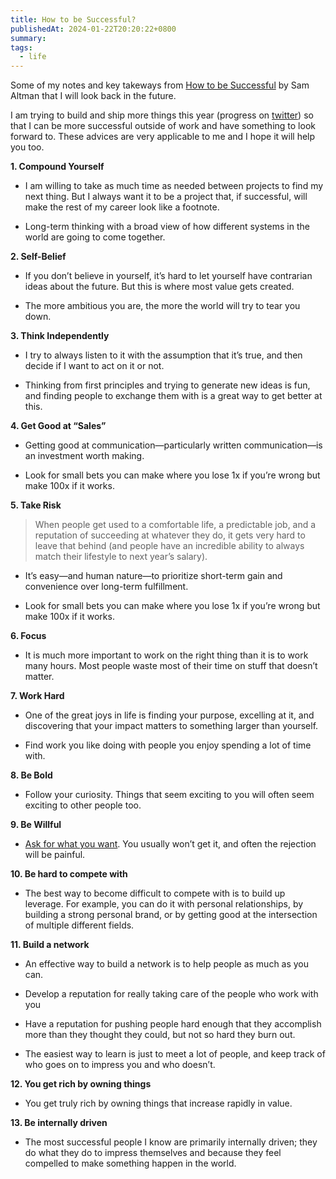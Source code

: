 ```yaml
---
title: How to be Successful?
publishedAt: 2024-01-22T20:20:22+0800
summary:
tags:
  - life
---
```


Some of my notes and key takeways from [How to be Successful](https://blog.samaltman.com/how-to-be-successful) by Sam Altman that I will look back in the future.

I am trying to build and ship more things this year (progress on [twitter](https://twitter.com/_weichunnn)) so that I can be more successful outside of work and have something to look forward to. These advices are very applicable to me and I hope it will help you too.

**1. Compound Yourself**

- I am willing to take as much time as needed between projects to find my next thing. But I always want it to be a project that, if successful, will make the rest of my career look like a footnote.

- Long-term thinking with a broad view of how different systems in the world are going to come together.

**2. Self-Belief**

- If you don’t believe in yourself, it’s hard to let yourself have contrarian ideas about the future. But this is where most value gets created.

- The more ambitious you are, the more the world will try to tear you down.

**3. Think Independently**

- I try to always listen to it with the assumption that it’s true, and then decide if I want to act on it or not.

- Thinking from first principles and trying to generate new ideas is fun, and finding people to exchange them with is a great way to get better at this.

**4. Get Good at “Sales”**

- Getting good at communication—particularly written communication—is an investment worth making.

- Look for small bets you can make where you lose 1x if you’re wrong but make 100x if it works.

**5. Take Risk**

> When people get used to a comfortable life, a predictable job, and a reputation of succeeding at whatever they do, it gets very hard to leave that behind (and people have an incredible ability to always match their lifestyle to next year’s salary).

- It’s easy—and human nature—to prioritize short-term gain and convenience over long-term fulfillment.

- Look for small bets you can make where you lose 1x if you’re wrong but make 100x if it works.

**6. Focus**

- It is much more important to work on the right thing than it is to work many hours. Most people waste most of their time on stuff that doesn’t matter.

**7. Work Hard**

- One of the great joys in life is finding your purpose, excelling at it, and discovering that your impact matters to something larger than yourself.

- Find work you like doing with people you enjoy spending a lot of time with.

**8. Be Bold**

- Follow your curiosity. Things that seem exciting to you will often seem exciting to other people too.

**9. Be Willful**

- [Ask for what you want](https://weichuntan.com/blog/ask-for-what-you-want). You usually won’t get it, and often the rejection will be painful.

**10. Be hard to compete with**

- The best way to become difficult to compete with is to build up leverage. For example, you can do it with personal relationships, by building a strong personal brand, or by getting good at the intersection of multiple different fields.

**11. Build a network**

- An effective way to build a network is to help people as much as you can.

- Develop a reputation for really taking care of the people who work with you

- Have a reputation for pushing people hard enough that they accomplish more than they thought they could, but not so hard they burn out.

- The easiest way to learn is just to meet a lot of people, and keep track of who goes on to impress you and who doesn’t.

**12. You get rich by owning things**

- You get truly rich by owning things that increase rapidly in value.

**13. Be internally driven**

- The most successful people I know are primarily internally driven; they do what they do to impress themselves and because they feel compelled to make something happen in the world.

